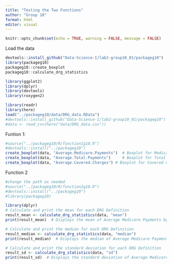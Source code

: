 ```yaml
---
title: "Testing the Two Functions"
author: "Group 10"
format: html
editor: visual
---
```


```r
knitr::opts_chunk$set(echo = TRUE, warning = FALSE, message = FALSE)
```

Load the data

```r
devtools::install_github("Data-Science-I/lab2-group10_01/packageg10")
library(packageg10)
packageg10::create_boxplot
packageg10::calculate_drg_statistics

library(ggplot2)
library(dplyr)
library(devtools)
library(roxygen2)
```


```r
library(readr)
library(here)
load("../packageg10/data/DRG_data.RData")
#devtools::install_github("Data-Science-I/lab2-group10_01/packageg10")
#data <- read_csv(here("data/DRG_data.csv"))
```

Funtion 1:

```r
#source("../packageg10/R/function1g10.R")
#devtools::install("../packageg10")
create_boxplot(data, "Average.Medicare.Payments")  # Boxplot for Medicare Payments
create_boxplot(data, "Average.Total.Payments")     # Boxplot for Total Payments
create_boxplot(data, "Average.Covered.Charges") # Boxplot for Covered Charges
```

Function 2

```r
#change the path as needed 
#source("../packageg10/R/function2g10.R")
#devtools::install("../packageg10")
#library(packageg10)
```

```r
library(dplyr)
# Calculate and print the mean for each DRG Definition
result_mean <- calculate_drg_statistics(data, "mean")
print(result_mean)  # Displays the mean of Average Medicare Payments by DRG Definition

# Calculate and print the median for each DRG Definition
result_median <- calculate_drg_statistics(data, "median")
print(result_median)  # Displays the median of Average Medicare Payments by DRG Definition

# Calculate and print the standard deviation for each DRG Definition
result_sd <- calculate_drg_statistics(data, "sd")
print(result_sd)  # Displays the standard deviation of Average Medicare Payments by DRG Definition
```
